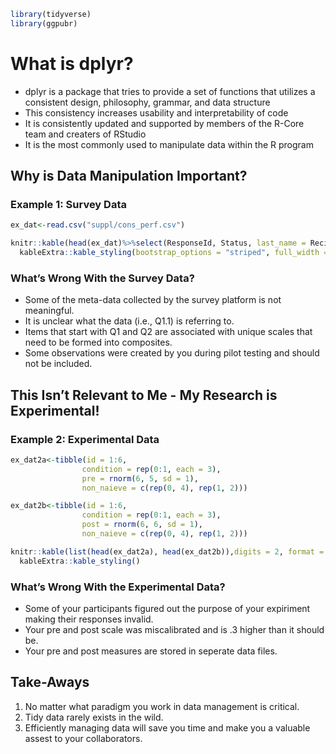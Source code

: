 ```r
library(tidyverse)
library(ggpubr)
```

# What is dplyr?
<div class = semiemph>
- dplyr is a package that tries to provide a set of functions that utilizes a consistent design, philosophy, grammar, and data structure
- This consistency increases usability and interpretability of code
- It is consistently updated and supported by members of the R-Core team and creaters of RStudio
- It is the most commonly used to manipulate data within the R program
</div>
## Why is Data Manipulation Important?

### Example 1: Survey Data
<div class = tiny>
```r
ex_dat<-read.csv("suppl/cons_perf.csv")

knitr::kable(head(ex_dat)%>%select(ResponseId, Status, last_name = RecipientLastName, starts_with("Q")), format = "html", caption = "Example of Survey Data") %>%
  kableExtra::kable_styling(bootstrap_options = "striped", full_width = FALSE, position = "left")
```
</div>

### What's Wrong With the Survey Data?
- Some of the meta-data collected by the survey platform is not meaningful.
- It is unclear what the data (i.e., Q1.1) is referring to.
- Items that start with Q1 and Q2 are associated with unique scales that need to be formed into composites.
- Some observations were created by you during pilot testing and should not be included.

## This Isn't Relevant to Me - My Research is Experimental!

### Example 2: Experimental Data
```r
ex_dat2a<-tibble(id = 1:6,
                condition = rep(0:1, each = 3),
                pre = rnorm(6, 5, sd = 1), 
                non_naieve = c(rep(0, 4), rep(1, 2)))

ex_dat2b<-tibble(id = 1:6,
                condition = rep(0:1, each = 3),
                post = rnorm(6, 6, sd = 1), 
                non_naieve = c(rep(0, 4), rep(1, 2)))

knitr::kable(list(head(ex_dat2a), head(ex_dat2b)),digits = 2, format = "html", caption = "Example of Experimental Data" )%>%
  kableExtra::kable_styling()
```

### What's Wrong With the Experimental Data?
- Some of your participants figured out the purpose of your expiriment making their responses invalid.
- Your pre and post scale was miscalibrated and is .3 higher than it should be.
- Your pre and post measures are stored in seperate data files.

## Take-Aways
<div class = semiemph>
1. No matter what paradigm you work in data management is critical.
2. Tidy data rarely exists in the wild.
3. Efficiently managing data will save you time and make you a valuable assest to your collaborators.
</div>


